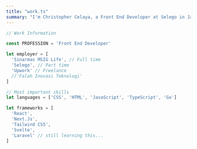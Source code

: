 ```yaml
---
title: "work.ts"
summary: "I'm Christopher Celaya, a Front End Developer at Selego in Jakarta, Indonesia. I specialize in CSS, HTML, JavaScript, and TypeScript, and I have experience with frameworks like React, Next, and Tailwind CSS. Join me in exploring the world of web development!"
---
```


```ts
// Work Information

const PROFESSION = 'Front End Developer'

let employer = [
  'Sinarmas MSIG Life', // Full time
  'Selego', // Part time
  'Upwork' // Freelance
  //'Falah Inovasi Teknologi'
]

// Most important skills
let languages = ['CSS', 'HTML', 'JavaScript', 'TypeScript', 'Go']

let frameworks = [
  'React',
  'Next.Js',
  'Tailwind CSS',
  'Svelte',
  'Laravel' // still learning this...
]
```
